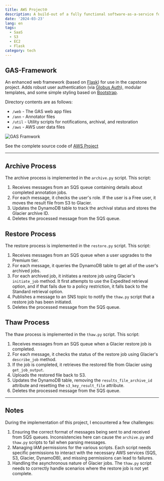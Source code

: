 ```yaml
---
title: AWS Project🌐
description: A build-out of a fully functional software-as-a-service for genomics annotation.
date: '2024-03-23'
lang: en
tags:
  - SaaS
  - S3
  - EC2
  - Flask
category: tech
---
```



## GAS-Framework

An enhanced web framework (based on [Flask](http://flask.pocoo.org/)) for use in the capstone project. Adds robust user authentication (via [Globus Auth](https://docs.globus.org/api/auth)), modular templates, and some simple styling based on [Bootstrap](http://getbootstrap.com/).

Directory contents are as follows:

- `/web` - The GAS web app files
- `/ann` - Annotator files
- `/util` - Utility scripts for notifications, archival, and restoration
- `/aws` - AWS user data files

<Image
  src="/assets/images/blog/aws-project/GAS-frameworkpng.png"
  alt="GAS Framwork"
  width={873}
  height={527}
/>

See the complete source code of [AWS Project](https://github.com/SkyrimTB/aws-project)

---

## Archive Process

The archive process is implemented in the `archive.py` script. This script:

1. Receives messages from an SQS queue containing details about completed annotation jobs.
2. For each message, it checks the user's role. If the user is a Free user, it moves the result file from S3 to Glacier.
3. Updates the DynamoDB table to track the archival status and stores the Glacier archive ID.
4. Deletes the processed message from the SQS queue.

## Restore Process

The restore process is implemented in the `restore.py` script. This script:

1. Receives messages from an SQS queue when a user upgrades to the Premium tier.
2. For each message, it queries the DynamoDB table to get all of the user's archived jobs.
3. For each archived job, it initiates a restore job using Glacier's `initiate_job` method. It first attempts to use the Expedited retrieval option, and if that fails due to a policy restriction, it falls back to the Standard retrieval option.
4. Publishes a message to an SNS topic to notify the `thaw.py` script that a restore job has been initiated.
5. Deletes the processed message from the SQS queue.

## Thaw Process

The thaw process is implemented in the `thaw.py` script. This script:

1. Receives messages from an SQS queue when a Glacier restore job is completed.
2. For each message, it checks the status of the restore job using Glacier's `describe_job` method.
3. If the job is completed, it retrieves the restored file from Glacier using `get_job_output`.
4. Uploads the restored file back to S3.
5. Updates the DynamoDB table, removing the `results_file_archive_id` attribute and resetting the `s3_key_result_file` attribute.
6. Deletes the processed message from the SQS queue.

---

## Notes

During the implementation of this project, I encountered a few challenges:

1. Ensuring the correct format of messages being sent to and received from SQS queues. Inconsistencies here can cause the `archive.py` and `thaw.py` scripts to fail when parsing messages.
2. Managing IAM permissions for the various scripts. Each script needs specific permissions to interact with the necessary AWS services (SQS, S3, Glacier, DynamoDB), and missing permissions can lead to failures.
3. Handling the asynchronous nature of Glacier jobs. The `thaw.py` script needs to correctly handle scenarios where the restore job is not yet complete.
